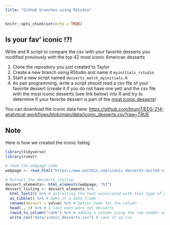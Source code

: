 ```yaml
---
title: "GitHub branches using RStudio"
---
```


```r
knitr::opts_chunk$set(echo = TRUE)
```

## Is your fav' iconic !?!

Write and R script to compare the csv with your favorite desserts you modified previously with the top 42 most iconic American desserts 

1. Clone the repository you just created to Taylor
2. Create a new branch using RStudio and name it `myinitials_rstudio`
3. Start a new script named `desserts_match_myinitials.R` 
4. As pair programming, write a script should read a csv file of your favorite dessert (create it if you do not have one yet) and the csv file with the most iconic desserts (see link below) into R and try to determine if your favorite dessert is part of the [most iconic desserts](https://www.eatthis.com/iconic-desserts-united-states/)!

You can download the iconic data here: <https://github.com/brunj7/EDS-214-analytical-workflows/blob/main/data/iconic_desserts.csv?raw=TRUE>

## Note

Here is how we created the iconic listing

```r
library(tidyverse)
library(rvest)

# read the webpage code
webpage <- read_html("https://www.eatthis.com/iconic-desserts-united-states/")

# Extract the desserts listing
dessert_elements<- html_elements(webpage, "h2")
dessert_listing <- dessert_elements %>% 
  html_text2() %>% # extracting the text associated with this type of elements of the webpage
  as_tibble() %>% # make it a data frame
  rename(dessert = value) %>% # better name for the column
  head(.,-3) %>% # 3 last ones were not desserts 
  rowid_to_column("rank") %>% # adding a column using the row number as proxy for the rank
  write_csv("data/iconic_desserts.csv") # save it as csv

```

